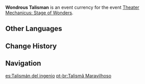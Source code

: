 {{Item Infobox
|id           = 000130
|image        = Item Peace Talisman.png
|type         = Event Items
|group        = Event Currencies
|event        = Theater Mechanicus: Stage of Wonders
|rarity       = 4
|description  = A mysterious talisman obtained by playing Theater Mechanicus: Stage of Wonders. Exchange them with Komakata for some precious items.
|source1      = [[Theater Mechanicus: Stage of Wonders]]
}}
'''Wondrous Talisman''' is an event currency for the event [[Theater Mechanicus: Stage of Wonders]].

==Other Languages==
{{Other Languages
|en      = Wondrous Talisman
|zhs     = 灵妙玉符
|zhs_rm  = Língmiào Yù Fú
|zht     = 靈妙玉符
|zht_rm  = Língmiào Yù Fú
|zh_tl   = Wondrous Jade Talisman
|ja      = 霊妙玉佩
|ja_rm   = Reimyou Gyokuhai{{Assumed}}
|ja_tl   = Wondrous Jade Talisman
|ko      = 신묘한 옥 장신구
|ko_rm   = Sinmyohan Ok Jangsingu
|ko_tl   = Mysterious Jade Accessory
|es      = Talismán del ingenio
|es_tl   = 
|fr      = Talisman des merveilles
|fr_tl   = Talisman of Wonders
|ru      = Чудесный талисман
|ru_tl   = 
|th      = Wondrous Talisman
|vi      = Bùa Diệu Kỳ
|vi_tl   = 
|de      = Wundersamer Talisman
|de_tl   = Strange Talisman
|id      = Wondrous Talisman
|pt      = Talismã Maravilhoso
|pt_tl   = 
}}

==Change History==
{{Change History|2.0}}

==Navigation==
{{Currency Navbox|Event}}

[[es:Talismán del ingenio]]
[[pt-br:Talismã Maravilhoso]]